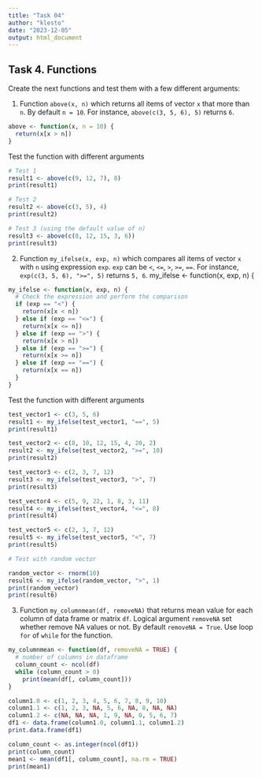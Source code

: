```yaml
---
title: "Task 04"
author: "klesto"
date: "2023-12-05"
output: html_document
---
```


## Task 4. Functions

Create the next functions and test them with a few different arguments:
  
1. Function `above(x, n)` which returns all items of vector `x` that more than `n`. By default `n = 10`. For instance, `above(c(3, 5, 6), 5)` returns `6`.
```r
above <- function(x, n = 10) {
  return(x[x > n])
}
```
Test the function with different arguments
```r
# Test 1
result1 <- above(c(9, 12, 7), 8)
print(result1)

# Test 2 
result2 <- above(c(3, 5), 4)
print(result2)

# Test 3 (using the default value of n)
result3 <- above(c(8, 12, 15, 3, 6))
print(result3)
```
2. Function `my_ifelse(x, exp, n)` which compares all items of vector `x` with `n` using expression `exp`. `exp` can be `<`, `<=`, `>`, `>=`, `==`. For instance, `exp(c(3, 5, 6), ">=", 5)` returns `5, 6`.
my_ifelse <- function(x, exp, n) {
```r
my_ifelse <- function(x, exp, n) {
  # Check the expression and perform the comparison
  if (exp == "<") {
    return(x[x < n])
  } else if (exp == "<=") {
    return(x[x <= n])
  } else if (exp == ">") {
    return(x[x > n])
  } else if (exp == ">=") {
    return(x[x >= n])
  } else if (exp == "==") {
    return(x[x == n])
  }
}
```
Test the function with different arguments
```r
test_vector1 <- c(3, 5, 6)
result1 <- my_ifelse(test_vector1, "==", 5)
print(result1)

test_vector2 <- c(8, 10, 12, 15, 4, 20, 2)
result2 <- my_ifelse(test_vector2, ">=", 10)
print(result2)

test_vector3 <- c(2, 3, 7, 12)
result3 <- my_ifelse(test_vector3, ">", 7)
print(result3)

test_vector4 <- c(5, 9, 22, 1, 8, 3, 11)
result4 <- my_ifelse(test_vector4, "<=", 8)
print(result4)

test_vector5 <- c(2, 3, 7, 12)
result5 <- my_ifelse(test_vector5, "<", 7)
print(result5)

# Test with random vector 

random_vector <- rnorm(10)
result6 <- my_ifelse(random_vector, ">", 1)
print(random_vector)
print(result6)
```
3. Function `my_columnmean(df, removeNA)` that returns mean value for each column of data frame or matrix `df`. Logical argument `removeNA` set whether remove NA values or not. By default `removeNA = True`. Use loop `for` of `while` for the function.
```r
my_columnmean <- function(df, removeNA = TRUE) {
  # number of columns in dataframe
  column_count <- ncol(df)
  while (column_count > 0)
    print(mean(df[, column_count]))
}
```

```r
column1.0 <- c(1, 2, 3, 4, 5, 6, 7, 8, 9, 10)
column1.1 <- c(1, 2, 3, NA, 5, 6, NA, 8, NA, NA)
column1.2 <- c(NA, NA, NA, 1, 9, NA, 0, 5, 6, 7)
df1 <- data.frame(column1.0, column1.1, column1.2)
print.data.frame(df1)
```

```r
column_count <- as.integer(ncol(df1))
print(column_count)
mean1 <- mean(df1[, column_count], na.rm = TRUE)
print(mean1)

```